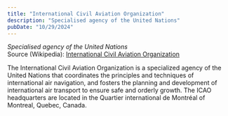 ```yaml
---
title: "International Civil Aviation Organization"
description: "Specialised agency of the United Nations"
pubDate: "10/29/2024"
---
```


*Specialised agency of the United Nations*  
Source (Wikipedia): [International Civil Aviation Organization][1]

The International Civil Aviation Organization is a specialized agency of the United Nations that coordinates the principles and techniques of international air navigation, and fosters the planning and development of international air transport to ensure safe and orderly growth. The ICAO headquarters are located in the Quartier international de Montréal of Montreal, Quebec, Canada.

[1]: https://en.wikipedia.org/wiki/International_Civil_Aviation_Organization
